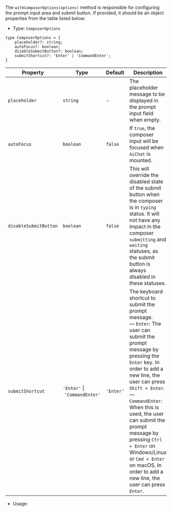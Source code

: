 The `withComposerOptions(options)` method is responsible for configuring the prompt input area and submit button.
If provided, it should be an object properties from the table listed below.

* Type: `ComposerOptions`

```tsx
type ComposerOptions = {
    placeholder?: string;
    autoFocus?: boolean;
    disableSubmitButton?: boolean;
    submitShortcut?: 'Enter' | 'CommandEnter';
}
```

| Property | Type |  Default |Description |
| --- | --- | --- | --- |
| `placeholder` | `string` | - | The placeholder message to be displayed in the prompt input field when empty. |
| `autoFocus` | `boolean` | `false` | If `true`, the composer input will be focused when `AiChat` is mounted. |
| `disableSubmitButton` | `boolean` | `false` | This will override the disabled state of the submit button when the composer is in `typing` status. It will not have any impact in the composer `submitting` and `waiting` statuses, as the submit button is always disabled in these statuses. |
| `submitShortcut` | `'Enter'`&nbsp;\|&nbsp;`'CommandEnter'` | `'Enter'` | The keyboard shortcut to submit the prompt message.<br />— `Enter`: The user can submit the prompt message by pressing the `Enter` key. In order to add a new line, the user can press `Shift + Enter`.<br />— `CommandEnter`: When this is used, the user can submit the prompt message by pressing `Ctrl + Enter` on Windows/Linux or `Cmd + Enter` on macOS. In order to add a new line, the user can press `Enter`. |

* Usage:

